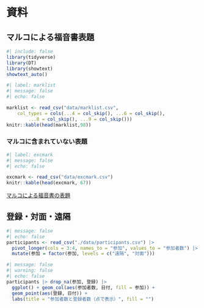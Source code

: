 # 資料

## マルコによる福音書表題 {#mark-titles}

```r
#| include: false
library(tidyverse)
library(DT)
library(showtext)
showtext_auto()
```

```r
#| label: marklist
#| message: false
#| echo: false

marklist <- read_csv("data/marklist.csv", 
    col_types = cols(...4 = col_skip(), ...6 = col_skip(), 
        ...8 = col_skip(), ...9 = col_skip()))
knitr::kable(head(marklist,98))
```

### マルコに含まれていない表題

```r
#| label: excmark
#| message: false
#| echo: false

excmark <- read_csv("data/excmark.csv")
knitr::kable(head(excmark, 67))
```

[マルコによる福音書の表題](https://icu-hsuzuki.github.io/science/bible/docs/mark.pdf)

## 登録・対面・遠隔

```r
#| message: false
#| echo: false
participants <- read_csv("./data/participants.csv") |>
  pivot_longer(cols = 3:4, names_to = "参加", values_to = "参加者数") |>
  mutate(参加 = factor(参加, levels = c("遠隔", "対面")))
```

```r
#| message: false
#| warning: false
#| echo: false
participants |> drop_na(参加, 登録) |>
  ggplot() + geom_col(aes(参加者数, 日付, fill = 参加)) +
  geom_point(aes(登録, 日付)) + 
  labs(title = "参加者数と登録者数（点で表示）", fill = "") 
```
